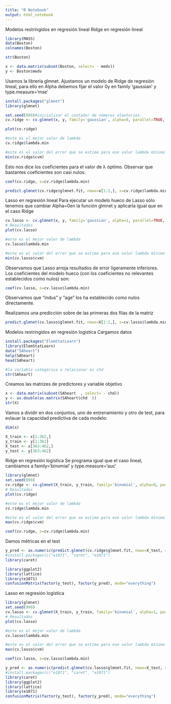```yaml
---
title: "R Notebook"
output: html_notebook
---
```


Modelos restringidos en regresión lineal
Ridge en regresión lineal

```r
library(MASS)
data(Boston)
colnames(Boston)
```

```r
str(Boston)
```

```r
x <- data.matrix(subset(Boston, select= - medv))
y <- Boston$medv
```

Usamos la librería glmnet. Ajustamos un modelo de Ridge de regresión lineal, para ello en Alpha debemos fijar el valor 0y en family  'gaussian' y type.measure='mse'
```r
install.packages("glmnet")
library(glmnet)
```

```r
set.seed(999)#inicializar el contador de números aleatorios. 
cv.ridge <- cv.glmnet(x, y, family='gaussian', alpha=0, parallel=TRUE, standardize=TRUE, type.measure='mse')
```

```r
plot(cv.ridge)
```

```r
#este es el mejor valor de lambda
cv.ridge$lambda.min
```

```r
#este es el valor del error que se estima para ese valor lambda mínimo dado en MSE
min(cv.ridge$cvm)
```

Esto nos dice los coeficientes para el valor de λ óptimo. Observar que bastantes coeficientes son casi nulos:
```r
coef(cv.ridge, s=cv.ridge$lambda.min)
```

```r
predict.glmnet(cv.ridge$glmnet.fit, newx=x[1:2,], s=cv.ridge$lambda.min)
```

###########################################
###########################################

Lasso en regresión lineal
Para ejecutar un modelo hueco de Lasso sólo tenemos que cambiar Alpha=0en la función glmnet y aplicarla igual que en el caso Ridge
```r
cv.lasso <- cv.glmnet(x, y, family='gaussian', alpha=1, parallel=TRUE, standardize=TRUE, type.measure='mse')
# Resultados
plot(cv.lasso)
```

```r
#este es el mejor valor de lambda
cv.lasso$lambda.min
```

```r
#este es el valor del error que se estima para ese valor lambda mínimo dado en MSE
min(cv.lasso$cvm)
```

Observamos que Lasso arroja resultados de error ligeramente inferiores. Los coeficientes del modelo hueco (con los coeficientes no relevantes establecidos como nulos) son:
```r
coef(cv.lasso, s=cv.lasso$lambda.min)
```

Observamos que “indus” y “age” los ha establecido como nulos directamente.

Realizamos una predicción sobre de las primeras dos filas de la matriz
```r
predict.glmnet(cv.lasso$glmnet.fit, newx=X[1:2,], s=cv.lasso$lambda.min)
```

###########################################
###########################################
Modelos restringidos en regresión logística
Cargamos datos
```r
install.packages("ElemStatLearn")
library(ElemStatLearn)
data("SAheart")
help(SAheart)
head(SAheart)
```

```r
#la variable categórica a relacionar es chd
str(SAheart)
```

Creamos las matrizes de predictores y variable objetivo
```r
x <- data.matrix(subset(SAheart  , select= - chd))
y <- as.double(as.matrix(SAheart$chd  ))
str(X)
```

Vamos a dividir en dos conjuntos, uno de entrenamiento y otro de test, para evlauar la capacidad predictiva de cada modelo:
```r
dim(x)
```

```r
X_train <- x[1:362,]
y_train <- y[1:362]
X_test <- x[363:462,]
y_test <- y[363:462]
```


Ridge en regresión logística
Se programa igual que el caso lineal, cambiamos a family='binomial' y type.measure='auc'
```r
library(glmnet)
set.seed(999)
cv.ridge <- cv.glmnet(X_train, y_train, family='binomial', alpha=0, parallel=TRUE, standardize=TRUE, type.measure='auc')
# Resultados
plot(cv.ridge)
```

```r
#este es el mejor valor de lambda
cv.ridge$lambda.min
```

```r
#este es el valor del error que se estima para ese valor lambda mínimo dado en MSE
max(cv.ridge$cvm)
```

```r
coef(cv.ridge, s=cv.ridge$lambda.min)
```

Damos métricas en el test
```r
y_pred <- as.numeric(predict.glmnet(cv.ridge$glmnet.fit, newx=X_test, s=cv.ridge$lambda.min)>.5)
#install.packages(c("e1071", "caret", "e1071")
library(caret)
```

```r
library(ggplot2)
library(lattice)
library(e1071)
confusionMatrix(factor(y_test), factor(y_pred), mode="everything")
```

Lasso en regresión logística

```r
library(glmnet)
set.seed(999)
cv.lasso <- cv.glmnet(X_train, y_train, family='binomial', alpha=1, parallel=TRUE, standardize=TRUE, type.measure='auc')
# Resultados
plot(cv.lasso)
```

```r
#este es el mejor valor de lambda
cv.lasso$lambda.min
```

```r
#este es el valor del error que se estima para ese valor lambda mínimo dado en MSE
max(cv.lasso$cvm)
```

```r
coef(cv.lasso, s=cv.lasso$lambda.min)
```

```r
y_pred <- as.numeric(predict.glmnet(cv.lasso$glmnet.fit, newx=X_test, s=cv.lasso$lambda.min)>.5)
#install.packages(c("e1071", "caret", "e1071")
library(caret)
library(ggplot2)
library(lattice)
library(e1071)
confusionMatrix(factor(y_test), factor(y_pred), mode="everything")
```

